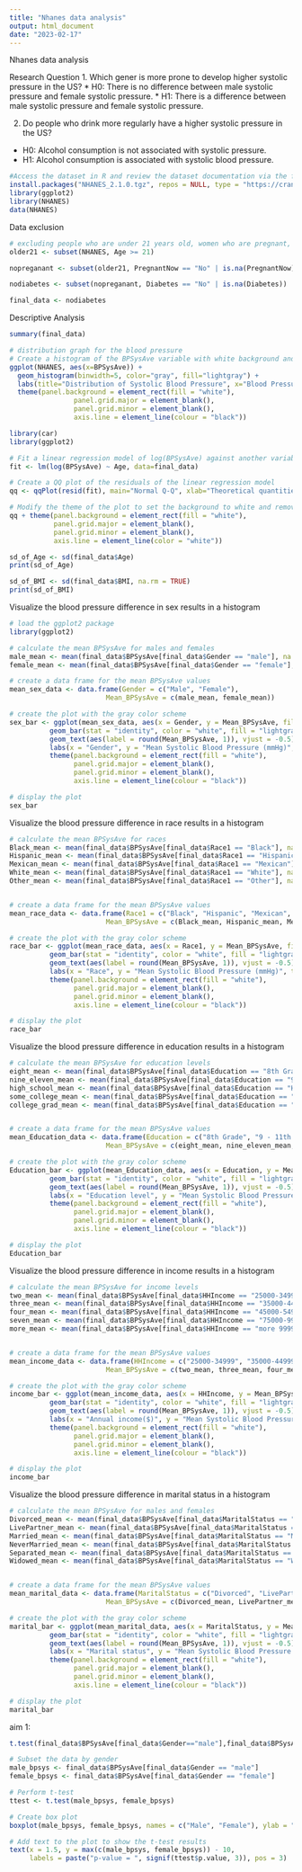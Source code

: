 ```yaml
---
title: "Nhanes data analysis"
output: html_document
date: "2023-02-17"
---
```


Nhanes data analysis 

Research Question 
1. Which gener is more prone to develop higher systolic pressure in the US?
* H0: There is no difference between male systolic pressure and female systolic pressure.
* H1: There is a difference between male systolic pressure and female systolic pressure.

2. Do people who drink more regularly have a higher systolic pressure in the US?
* H0: Alcohol consumption is not associated with systolic pressure. 
* H1: Alcohol consumption is associated with systolic blood pressure. 


```r
#Access the dataset in R and review the dataset documentation via the following commands
install.packages("NHANES_2.1.0.tgz", repos = NULL, type = "https://cran.rstudio.com/bin/macosx/big-sur-arm64/contrib/4.2/NHANES_2.1.0.tgz")
library(ggplot2)
library(NHANES)
data(NHANES)
```


Data exclusion 
```r
# excluding people who are under 21 years old, women who are pregnant, and people who have diabetes. 
older21 <- subset(NHANES, Age >= 21)

nopreganant <- subset(older21, PregnantNow == "No" | is.na(PregnantNow))

nodiabetes <- subset(nopreganant, Diabetes == "No" | is.na(Diabetes))

final_data <- nodiabetes
```

Descriptive Analysis
```r
summary(final_data)
```

```r
# distribution graph for the blood pressure 
# Create a histogram of the BPSysAve variable with white background and gray fill color
ggplot(NHANES, aes(x=BPSysAve)) +
  geom_histogram(binwidth=5, color="gray", fill="lightgray") +
  labs(title="Distribution of Systolic Blood Pressure", x="Blood Pressure (mmHg)", y="Frequency") +
  theme(panel.background = element_rect(fill = "white"),
                panel.grid.major = element_blank(),
                panel.grid.minor = element_blank(),
                axis.line = element_line(colour = "black"))

```

```r
library(car)
library(ggplot2)

# Fit a linear regression model of log(BPSysAve) against another variable, e.g. Age
fit <- lm(log(BPSysAve) ~ Age, data=final_data)

# Create a QQ plot of the residuals of the linear regression model
qq <- qqPlot(resid(fit), main="Normal Q-Q", xlab="Theoretical quantities", ylab="Standardized residuals")

# Modify the theme of the plot to set the background to white and remove the frame
qq + theme(panel.background = element_rect(fill = "white"),
           panel.grid.major = element_blank(),
           panel.grid.minor = element_blank(),
           axis.line = element_line(color = "white"))
```


```r
sd_of_Age <- sd(final_data$Age)
print(sd_of_Age)

sd_of_BMI <- sd(final_data$BMI, na.rm = TRUE)
print(sd_of_BMI)
```


Visualize the blood pressure difference in sex results in a histogram
```r
# load the ggplot2 package
library(ggplot2)

# calculate the mean BPSysAve for males and females
male_mean <- mean(final_data$BPSysAve[final_data$Gender == "male"], na.rm = TRUE)
female_mean <- mean(final_data$BPSysAve[final_data$Gender == "female"], na.rm = TRUE)

# create a data frame for the mean BPSysAve values
mean_sex_data <- data.frame(Gender = c("Male", "Female"),
                        Mean_BPSysAve = c(male_mean, female_mean))

# create the plot with the gray color scheme
sex_bar <- ggplot(mean_sex_data, aes(x = Gender, y = Mean_BPSysAve, fill = Gender)) + 
          geom_bar(stat = "identity", color = "white", fill = "lightgray", width = 0.5) +
          geom_text(aes(label = round(Mean_BPSysAve, 1)), vjust = -0.5) +
          labs(x = "Gender", y = "Mean Systolic Blood Pressure (mmHg)", title = "Mean systolic blood pressure difference by gender") +
          theme(panel.background = element_rect(fill = "white"),
                panel.grid.major = element_blank(),
                panel.grid.minor = element_blank(),
                axis.line = element_line(colour = "black"))

# display the plot
sex_bar


```

Visualize the blood pressure difference in race results in a histogram
```r
# calculate the mean BPSysAve for races
Black_mean <- mean(final_data$BPSysAve[final_data$Race1 == "Black"], na.rm = TRUE)
Hispanic_mean <- mean(final_data$BPSysAve[final_data$Race1 == "Hispanic"], na.rm = TRUE)
Mexican_mean <- mean(final_data$BPSysAve[final_data$Race1 == "Mexican"], na.rm = TRUE)
White_mean <- mean(final_data$BPSysAve[final_data$Race1 == "White"], na.rm = TRUE)
Other_mean <- mean(final_data$BPSysAve[final_data$Race1 == "Other"], na.rm = TRUE)


# create a data frame for the mean BPSysAve values
mean_race_data <- data.frame(Race1 = c("Black", "Hispanic", "Mexican", "White", "Other"),
                        Mean_BPSysAve = c(Black_mean, Hispanic_mean, Mexican_mean, White_mean, Other_mean))

# create the plot with the gray color scheme
race_bar <- ggplot(mean_race_data, aes(x = Race1, y = Mean_BPSysAve, fill = Race1)) + 
          geom_bar(stat = "identity", color = "white", fill = "lightgray", width = 0.5) +
          geom_text(aes(label = round(Mean_BPSysAve, 1)), vjust = -0.5) +
          labs(x = "Race", y = "Mean Systolic Blood Pressure (mmHg)", title = "Mean systolic blood pressure difference by race") +
          theme(panel.background = element_rect(fill = "white"),
                panel.grid.major = element_blank(),
                panel.grid.minor = element_blank(),
                axis.line = element_line(colour = "black"))

# display the plot
race_bar
```


Visualize the blood pressure difference in education results in a histogram
```r
# calculate the mean BPSysAve for education levels
eight_mean <- mean(final_data$BPSysAve[final_data$Education == "8th Grade"], na.rm = TRUE)
nine_eleven_mean <- mean(final_data$BPSysAve[final_data$Education == "9 - 11th Grade"], na.rm = TRUE)
high_school_mean <- mean(final_data$BPSysAve[final_data$Education == "High School"], na.rm = TRUE)
some_college_mean <- mean(final_data$BPSysAve[final_data$Education == "Some College"], na.rm = TRUE)
college_grad_mean <- mean(final_data$BPSysAve[final_data$Education == "College Grad"], na.rm = TRUE)


# create a data frame for the mean BPSysAve values
mean_Education_data <- data.frame(Education = c("8th Grade", "9 - 11th Grade", "High School", "Some College", "College Grad"),
                        Mean_BPSysAve = c(eight_mean, nine_eleven_mean, high_school_mean, some_college_mean, college_grad_mean))

# create the plot with the gray color scheme
Education_bar <- ggplot(mean_Education_data, aes(x = Education, y = Mean_BPSysAve, fill = Education)) + 
          geom_bar(stat = "identity", color = "white", fill = "lightgray", width = 0.5) +
          geom_text(aes(label = round(Mean_BPSysAve, 1)), vjust = -0.5) +
          labs(x = "Education level", y = "Mean Systolic Blood Pressure (mmHg)", title = "Mean systolic blood pressure difference by education level") +
          theme(panel.background = element_rect(fill = "white"),
                panel.grid.major = element_blank(),
                panel.grid.minor = element_blank(),
                axis.line = element_line(colour = "black"))

# display the plot
Education_bar
```


Visualize the blood pressure difference in income results in a histogram
```r
# calculate the mean BPSysAve for income levels 
two_mean <- mean(final_data$BPSysAve[final_data$HHIncome == "25000-34999"], na.rm = TRUE)
three_mean <- mean(final_data$BPSysAve[final_data$HHIncome == "35000-44999"], na.rm = TRUE)
four_mean <- mean(final_data$BPSysAve[final_data$HHIncome == "45000-54999"], na.rm = TRUE)
seven_mean <- mean(final_data$BPSysAve[final_data$HHIncome == "75000-99999"], na.rm = TRUE)
more_mean <- mean(final_data$BPSysAve[final_data$HHIncome == "more 99999"], na.rm = TRUE)


# create a data frame for the mean BPSysAve values
mean_income_data <- data.frame(HHIncome = c("25000-34999", "35000-44999", "45000-54999","75000-99999", "more 99999"),
                        Mean_BPSysAve = c(two_mean, three_mean, four_mean,seven_mean, more_mean))

# create the plot with the gray color scheme
income_bar <- ggplot(mean_income_data, aes(x = HHIncome, y = Mean_BPSysAve, fill = HHIncome)) + 
          geom_bar(stat = "identity", color = "white", fill = "lightgray", width = 0.5) +
          geom_text(aes(label = round(Mean_BPSysAve, 1)), vjust = -0.5) +
          labs(x = "Annual income($)", y = "Mean Systolic Blood Pressure (mmHg)", title = "Mean systolic blood pressure difference by income") +
          theme(panel.background = element_rect(fill = "white"),
                panel.grid.major = element_blank(),
                panel.grid.minor = element_blank(),
                axis.line = element_line(colour = "black"))

# display the plot
income_bar
```


Visualize the blood pressure difference in marital status in a histogram
```r
# calculate the mean BPSysAve for males and females
Divorced_mean <- mean(final_data$BPSysAve[final_data$MaritalStatus == "Divorced"], na.rm = TRUE)
LivePartner_mean <- mean(final_data$BPSysAve[final_data$MaritalStatus == "LivePartner"], na.rm = TRUE)
Married_mean <- mean(final_data$BPSysAve[final_data$MaritalStatus == "Married"], na.rm = TRUE)
NeverMarried_mean <- mean(final_data$BPSysAve[final_data$MaritalStatus == "NeverMarried"], na.rm = TRUE)
Separated_mean <- mean(final_data$BPSysAve[final_data$MaritalStatus == "Separated"], na.rm = TRUE)
Widowed_mean <- mean(final_data$BPSysAve[final_data$MaritalStatus == "Widowed"], na.rm = TRUE)


# create a data frame for the mean BPSysAve values
mean_marital_data <- data.frame(MaritalStatus = c("Divorced", "LivePartner", "Married","NeverMarried", "Separated", "Widowed"),
                        Mean_BPSysAve = c(Divorced_mean, LivePartner_mean, Married_mean,NeverMarried_mean, Separated_mean, Widowed_mean))

# create the plot with the gray color scheme
marital_bar <- ggplot(mean_marital_data, aes(x = MaritalStatus, y = Mean_BPSysAve, fill = MaritalStatus)) + 
          geom_bar(stat = "identity", color = "white", fill = "lightgray", width = 0.5) +
          geom_text(aes(label = round(Mean_BPSysAve, 1)), vjust = -0.5) +
          labs(x = "Marital status", y = "Mean Systolic Blood Pressure (mmHg)", title = "Mean systolic blood pressure difference by marital status") +
          theme(panel.background = element_rect(fill = "white"),
                panel.grid.major = element_blank(),
                panel.grid.minor = element_blank(),
                axis.line = element_line(colour = "black"))

# display the plot
marital_bar
```


aim 1: 
```r
t.test(final_data$BPSysAve[final_data$Gender=="male"],final_data$BPSysAve[final_data$Gender=="female"])
```

```r
# Subset the data by gender
male_bpsys <- final_data$BPSysAve[final_data$Gender == "male"]
female_bpsys <- final_data$BPSysAve[final_data$Gender == "female"]

# Perform t-test
ttest <- t.test(male_bpsys, female_bpsys)

# Create box plot
boxplot(male_bpsys, female_bpsys, names = c("Male", "Female"), ylab = "BPSysAve")

# Add text to the plot to show the t-test results
text(x = 1.5, y = max(c(male_bpsys, female_bpsys)) - 10, 
     labels = paste("p-value = ", signif(ttest$p.value, 3)), pos = 3)

```








